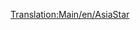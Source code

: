 [[Translation:Main/en/AsiaStar]]{{Template:Treinen/Nl
|Naam=AsiaStar
|Afbeelding=[[File:en/Asiastar.png]]
|Kosten=£50,390 ($100,780)
|Snelheid=265 km/h (165 mph)
|Gewicht=94 t
|Kracht=8,000 pk (5.966 kW)
|Onderhoudskosten=£3,514 ($7,028)
|Ontworpen=1992
|Levensduur=25
|Capaciteit=n.v.t.
|Omschrijving=Dit is de snelste [[Main/nl/Geëlektrificeerde spoorwegen|elektrische]] locomotief in het spel. Deze zeer krachtige elektronische locomotief wordt geleverd in paren, waarvan één aan het begin en één aan het einde van een trein.
|Real-life=Deze trein is de Transport Tycoon equivalent van de [http://www.wikipedia.org/wiki/British Rail Class 373 Eurostar (class 373)] (de trein die ook de Channel Tunnel bedient), en latere [http://www.wikipedia.org/wiki/TGV TGV] modellen.
}}